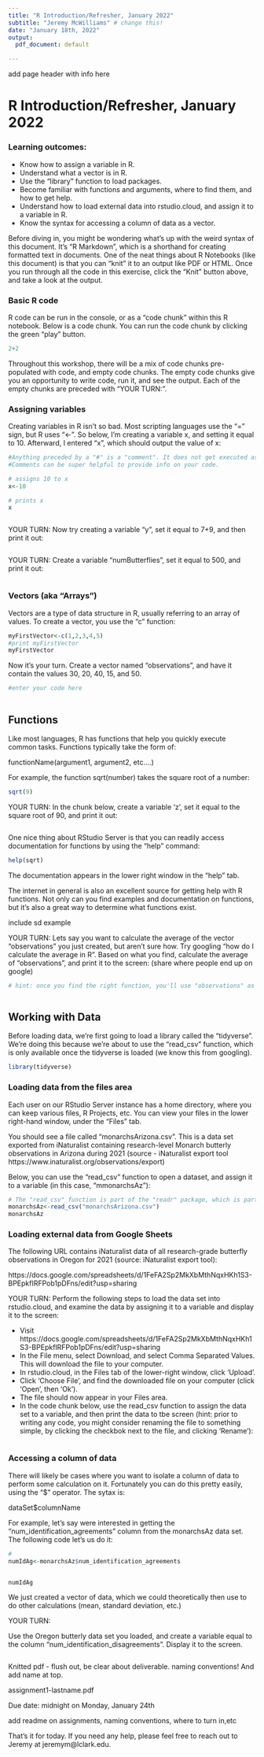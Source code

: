 ```yaml
---
title: "R Introduction/Refresher, January 2022"
subtitle: "Jeremy McWilliams" # change this!
date: "January 18th, 2022"
output:
  pdf_document: default

---
```


add page header with info here

# R Introduction/Refresher, January 2022

### Learning outcomes:
* Know how to assign a variable in R.
* Understand what a vector is in R.
* Use the "library" function to load packages.
* Become familiar with functions and arguments, where to find them, and how to get help.
* Understand how to load external data into rstudio.cloud, and assign it to a variable in R.
* Know the syntax for accessing a column of data as a vector.


Before diving in, you might be wondering what's up with the weird syntax of this document. It's "R Markdown", which is a shorthand for creating formatted text in documents. One of the neat things about R Notebooks (like this document) is that you can "knit" it to an output like PDF or HTML. Once you run through all the code in this exercise, click the "Knit" button above, and take a look at the output. 


### Basic R code

R code can be run in the console, or as a "code chunk" within this R notebook. Below is a code chunk. You can run the code chunk by clicking the green "play" button.

```r
2+2
```

Throughout this workshop, there will be a mix of code chunks pre-populated with code, and empty code chunks. The empty code chunks give you an opportunity to write code, run it, and see the output. Each of the empty chunks are preceded with "YOUR TURN:".

### Assigning variables

Creating variables in R isn't so bad. Most scripting languages use the "=" sign, but R uses "<-". So below, I'm creating a variable x, and setting it equal to 10. Afterward, I entered "x", which should output the value of x:

```r

#Anything preceded by a "#" is a "comment". It does not get executed as code.
#Comments can be super helpful to provide info on your code.

# assigns 10 to x
x<-10

# prints x
x



```


YOUR TURN:
Now try creating a variable "y", set it equal to 7+9, and then print it out:
```r


```



YOUR TURN:
Create a variable "numButterflies", set it equal to 500, and print it out:

```r



```




### Vectors (aka "Arrays")

Vectors are a type of data structure in R, usually referring to an array of values. To create a vector, you use the "c" function:

```r
myFirstVector<-c(1,2,3,4,5)
#print myFirstVector
myFirstVector
```

Now it's your turn. Create a vector named "observations", and have it contain the values 30, 20, 40, 15, and 50.

```r
#enter your code here



```



## Functions

Like most languages, R has functions that help you quickly execute common tasks. Functions typically take the form of:

functionName(argument1, argument2, etc....)

For example, the function sqrt(number) takes the square root of a number:

```r
sqrt(9)
```


YOUR TURN:
In the chunk below, create a variable 'z', set it equal to the square root of 90, and print it out:
```r


```

One nice thing about RStudio Server is that you can readily access documentation for functions by using the "help" command:

```r
help(sqrt)
```

The documentation appears in the lower right window in the "help" tab.


The internet in general is also an excellent source for getting help with R functions. Not only can you find examples and documentation on functions, but it's also a great way to determine what functions exist. 


include sd example

YOUR TURN:
Lets say you want to calculate the average of the vector "observations" you just created, but aren't sure how. Try googling "how do I calculate the average in R". Based on what you find, calculate the average of "observations", and print it to the screen:
(share where people end up on google)

```r
# hint: once you find the right function, you'll use "observations" as your argument



```






## Working with Data

Before loading data, we're first going to load a library called the "tidyverse". We're doing this because we're about to use the "read_csv" function, which is only available once the tidyverse is loaded (we know this from googling). 

```r
library(tidyverse)
```



### Loading data from the files area

Each user on our RStudio Server instance has a home directory, where you can keep various files, R Projects, etc. You can view your files in the lower right-hand window, under the "Files" tab.

You should see a file called "monarchsArizona.csv". This is a data set exported from iNaturalist containing research-level Monarch butterly observations in Arizona during 2021 (source - iNaturalist export tool https://www.inaturalist.org/observations/export)

Below, you can use the "read_csv" function to open a dataset, and assign it to a variable (in this case, "mmonarchsAz"):




```r
# The "read_csv" function is part of the "readr" package, which is part of the tidyverse.
monarchsAz<-read_csv("monarchsArizona.csv")
monarchsAz
```




### Loading external data from Google Sheets

The following URL contains iNaturalist data of all research-grade butterfly observations in Oregon for 2021 (source: iNaturalist export tool):

https://docs.google.com/spreadsheets/d/1FeFA2Sp2MkXbMthNqxHKh1S3-BPEpkfIRFPob1pDFns/edit?usp=sharing


YOUR TURN:
Perform the following steps to load the data set into rstudio.cloud, and examine the data by assigning it to a variable and display it to the screen:

* Visit https://docs.google.com/spreadsheets/d/1FeFA2Sp2MkXbMthNqxHKh1S3-BPEpkfIRFPob1pDFns/edit?usp=sharing
* In the File menu, select Download, and select Comma Separated Values. This will download the file to your computer.
* In rstudio.cloud, in the Files tab of the lower-right window, click 'Upload'.
* Click 'Choose File', and find the downloaded file on your computer (click 'Open', then 'Ok').
* The file should now appear in your Files area. 
* In the code chunk below, use the read_csv function to assign the data set to a variable, and then print the data to tbe screen (hint: prior to writing any code, you might consider renaming the file to something simple, by clicking the checkbok next to the file, and clicking 'Rename'):

```r






```


### Accessing a column of data

There will likely be cases where you want to isolate a column of data to perform some calculation on it. Fortunately you can do this pretty easily, using the "$" operator. The sytax is:

dataSet$columnName

For example, let's say were interested in getting the "num_identification_agreements" column from the monarchsAz data set. The following code let's us do it:

```r
# 
numIdAg<-monarchsAz$num_identification_agreements


numIdAg


```

We just created a vector of data, which we could theoretically then use to do other calculations (mean, standard deviation, etc.)


YOUR TURN:

Use the Oregon butterly data set you loaded, and create a variable equal to the column "num_identification_disagreements". Display it to the screen.

```r




```


Knitted pdf - flush out, be clear about deliverable. naming conventions! And add name at top. 

assignment1-lastname.pdf

Due date: midnight on Monday, January 24th 

add readme on assignments, naming conventions, where to turn in,etc

That's it for today. If you need any help, please feel free to reach out to Jeremy at jeremym@lclark.edu.



